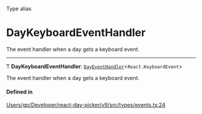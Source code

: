 <SectionTitle>Type alias</SectionTitle>

# DayKeyboardEventHandler

<Description>

The event handler when a day gets a keyboard event.

</Description>

---

Ƭ **DayKeyboardEventHandler**: [`DayEventHandler`](/api/types/DayEventHandler.md)\<`React.KeyboardEvent`\>

The event handler when a day gets a keyboard event.

#### Defined in

[Users/gp/Developer/react-day-picker/v9/src/types/events.ts:24](https://github.com/gpbl/react-day-picker/blob/4d332a01b/src/types/events.ts#L24)
